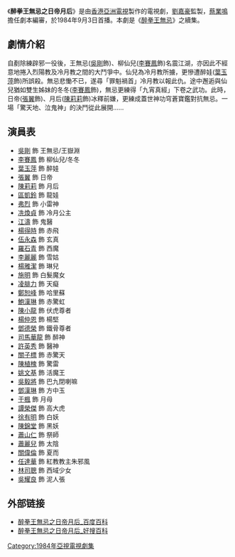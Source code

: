 {{noteTA
|T=zh-hant:醉拳王無忌之日帝月后;zh-hans:醉拳王无忌之日帝月后
|1=zh-hant:月后;zh-hans:月后
}}
{{亞視劇集 
| 中文劇名 = 醉拳王無忌之日帝月后
| 英文劇名 = Drunken Fist II
| 圖像 =
| 製作年份 = 1984年
| aTV-11首播日期 = 
| aTV-11首播時間 = 
| 監製 = [[劉嘉豪|劉嘉豪]]
| 製作統籌 = [[李力持|李力持]]
| 編導 = {{nowrap|[[鍾成禮|鍾成禮]]、[[李京祺|李京祺]]、[[陳太源|陳太源]]、[[黎棨源|黎棨源]]、<br/>[[陳麗霞|陳麗霞]]、[[周華宇|周華宇]]}}
| 助理編導 = {{nowrap|[[姜明海|姜明海]]、[[霍志楷|霍志楷]]、[[梁展基|梁展基]]、[[岑文偉|岑文偉]]、<br/>[[何錦浩|何錦浩]]、[[陳建強|陳建強]]、[[梁德華|梁德華]]、[[趙崇基|趙崇基]]、<br/>[[許美玲|許美玲]]、[[鄧鑑泉|鄧鑑泉]]、[[徐明_(香港)|徐　明]]、[[黃裕文|黃裕文]]}}
| 故事 = [[盧榮光|盧榮光]]
| 編審 = [[蔡業鳴|蔡業鳴]]
| 編劇 = {{nowrap|[[盧榮光|盧榮光]]、[[劉玉芬_(編劇)|劉玉芬]]、[[劉枝華|劉枝華]]、[[官松年|官松年]]、<br/>[[余漢榮|余漢榮]]}}
| 集數 = 40
| 劇種 = 英雄漫畫
| 主演 = {{nowrap|[[吳剛_(香港演員)|吳　剛]]、[[李賽鳳|李賽鳳]]、[[葉玉萍|葉玉萍]]、[[張翼_(香港演員)|張　翼]]、<br/>[[陳莉莉|陳莉莉]]、[[冼煥貞|冼煥貞]]、[[羅石青|羅石青]]、[[李麗麗|李麗麗]]}} 
| 主題曲 = 你可會悔恨
| 作曲 = [[關聖佑|關聖佑]]
| 填詞 = [[盧國沾|盧國沾]]
| 主唱 = [[溫兆倫|溫兆倫]]
| 插曲 = 請原諒我
| 作曲3 = [[關聖佑|關聖佑]]
| 填词3 = [[盧國沾|盧國沾]]
| 主唱3 = [[溫兆倫|溫兆倫]]
}}
《'''醉拳王無忌之日帝月后'''》是由[[香港|香港]][[亞洲電視|亞洲電視]]製作的電視劇，[[劉嘉豪|劉嘉豪]]監製，[[蔡業鳴|蔡業鳴]]擔任劇本編審，於1984年9月3日首播。本劇是《[[醉拳王無忌|醉拳王無忌]]》之續集。

== 劇情介紹 ==
自剷除練辟邪一役後，王無忌([[吳剛_(香港演員)|吳剛]]飾)、柳仙兒([[李賽鳳|李賽鳳]]飾)名震江湖，亦因此不經意地捲入烈陽教及冷月教之間的大鬥爭中。仙兒為冷月教所擄，更慘遭醉娃([[葉玉萍|葉玉萍]]飾)所誤殺。無忌悲慟不已，遂尋「罪魁禍首」冷月教以報此仇。途中邂逅與仙兒猶如雙生姊妹的冬冬([[李賽鳳|李賽鳳]]飾)，無忌更練得「九宵真經」下卷之武功。此時，日帝([[張翼_(香港演員)|張翼]]飾)、月后([[陳莉莉|陳莉莉]]飾)冰釋前嫌，更練成蓋世神功穹蒼寶鑑對抗無忌。一場「驚天地、泣鬼神」的決鬥從此展開……

== 演員表 ==
* [[吳剛_(香港演員)|吳剛]] 飾 王無忌/王嶽淵
* [[李賽鳳|李賽鳳]] 飾 柳仙兒/冬冬  
* [[葉玉萍|葉玉萍]] 飾 醉娃 
* [[張翼_(香港演員)|張翼]] 飾 日帝
* [[陳莉莉|陳莉莉]] 飾 月后
* [[區凱鈴|區凱鈴]] 飾 龍娃 
* [[弗烈|弗烈]] 飾 小雷神
* [[冼煥貞|冼煥貞]] 飾 冷月公主 
* [[江圖|江濤]] 飾 鬼醫
* [[楊得時|楊得時]] 飾 赤飛 
* [[伍永森|伍永森]] 飾 玄真 
* [[羅石青|羅石青]] 飾 西魔 
* [[李麗麗|李麗麗]] 飾 雪姑 
* [[楊雅潔|楊雅潔]] 飾 琳兒 
* [[施明|施明]] 飾 白髮魔女 
* [[凌腓力|凌腓力]]  飾 天癡
* [[鄭恕峰|鄭恕峰]] 飾 哈里蘇 
* [[鮑漢琳|鮑漢琳]] 飾 赤驚虹
* [[陳小龍|陳小龍]] 飾 伏虎尊者
* [[楊仲恩|楊仲恩]] 飾 楊堅
* [[鄧德榮|鄧德榮]] 飾 鐵骨尊者
* [[司馬華龍|司馬華龍]] 飾 醉神
* [[許英秀|許英秀]] 飾 醫神
* [[關子標|關子標]] 飾 赤驚天
* [[陳植槐|陳植槐]] 飾 驚雷
* [[姚文基|姚文基]] 飾 活魔王
* [[吳毅將|吳毅將]] 飾 巴九閉喇嘛
* [[鄧漢琳|鄧漢琳]] 飾 方中玉
* [[于楓|于楓]] 飾 月母
* [[譚榮傑|譚榮傑]] 飾 高大虎
* [[徐有明|徐有明]] 飾 白妖
* [[陳錦堂|陳錦堂]] 飾 黑妖
* [[蕭山仁|蕭山仁]] 飾 祭師
* [[蕭麗兒|蕭麗兒]] 飾 太陰
* [[關偉倫|關偉倫]] 飾 夏而
* [[任達華|任達華]] 飾 紅教教主朱邪風
* [[林司聰|林司聰]] 飾 西域少女
* [[吳耀良|吳耀良]] 飾 泥人張

== 外部链接 ==
* [http://baike.baidu.com/view/10791041.htm 醉拳王無忌之日帝月后_百度百科] {{Wayback|url=http://baike.baidu.com/view/10791041.htm |date=20190614080531 }}
* [http://baike.haosou.com/doc/7062604-7285514.html 醉拳王無忌之日帝月后_好搜百科] {{Wayback|url=http://baike.haosou.com/doc/7062604-7285514.html |date=20190614080533 }}

[[Category:1984年亞視電視劇集|Category:1984年亞視電視劇集]]